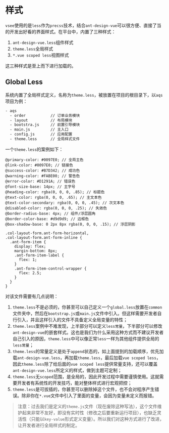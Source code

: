 
<Meta title="框架|核心（Core）/样式（style）" />

# 样式

`vsee`使用的是`less`作为`precss`技术，结合`ant-design-vue`可以很方便、直接了当的开发出好看的界面样式。在平台中，内置了三种样式：

1. `ant-design-vue.less`组件样式
2. `theme.less`全局样式
3. `*.vue scoped less`视图样式

这三种样式是至上而下进行加载的。

## Global Less

系统内置了全局样式定义，名称为`theme.less`，被放置在项目的根目录下，以`aqs`项目为例：

```sh
- aqs
  - order           // 订单业务模块
  - layout          // 布局模块
  - bootstra.js     // 前置引导模块
  - main.js         // 主入口
  - config.js       // 应用配置
  - theme.less      // 全局样式文件
```

一个`theme.less`的案例如下：

```less
@primary-color: #0097E0; // 全局主色
@link-color: #0097E0; // 链接色
@success-color: #B7D342; // 成功色
@warning-color: #FABE00; // 警告色
@error-color: #D1291A; // 错误色
@font-size-base: 14px; // 主字号
@heading-color: rgba(0, 0, 0, .85); // 标题色
@text-color: rgba(0, 0, 0, .65); // 主文本色
@text-color-secondary: rgba(0, 0, 0, .45); // 次文本色
@disabled-color: rgba(0, 0, 0, .25); // 失效色
@border-radius-base: 4px; // 组件/浮层圆角
@border-color-base: #d9d9d9; // 边框色
@box-shadow-base: 0 2px 8px rgba(0, 0, 0, .15); // 浮层阴影

.col-layout-form.ant-form-horizontal, 
.col-layout-form.ant-form-inline {
  .ant-form-item {
    display: flex;
    margin-bottom: 8px;
    .ant-form-item-label {
      flex: 1;
    }
    .ant-form-item-control-wrapper {
      flex: 2.5;
    }
  }
} 
```

对该文件需要有几点说明：

1. `theme.less`不是必须的，你甚至可以自己定义一个`global.less`放置在`common`文件夹中，然后在`bootstrap.js`或`main.js`文件中引入。但这样需要开发者自行引入，并且这样引入的文件不具备定义全局变量的特性；
2. `theme.less`案例中不难发现，上半部分可以定义`less常量`，下半部分可以修改`ant-design-vue`的嵌套样式。这也是我们为什么采用这种方式而不建议开发者自己引入的原因，`theme.less`中可以像正常`less`一样为其他组件提供全局的`less常量`；
3. `theme.less`的常量定义是处于`append`状态的，如上面提到的加载顺序，优先加载`ant-design-vue.less`，再加载`theme.less`，最后加载`vue scoped less`，因此`theme.less`除了给后面的`vue scoped less`提供常量支持，还可以覆盖`ant-design-vue.less`所定义的样式，做到主题可定制；
4. `theme.less`无`scoped`范围，是全局的，因此开发过程中需要谨慎使用。这就需要开发者有系统性的开发技巧，能对整体样式进行宏观把控；
5. `theme.less`是可拔插的，你甚至可以删除掉这个文件，也不会对程序产生错误。除非你在`*.vue`文件中引入了里面的变量，会因为变量未定义而报错。

> 注意：过去我们是定义的`theme.js`文件（现在废除这种写法），这个文件维护起来非常不友好，即没有实时性（修改之后要重新运行项目），也缺乏灵活性（只能以`key-value`形式定义变量）。所以我们对这种方式进行了改进，让开发者进行全局样式的制定。